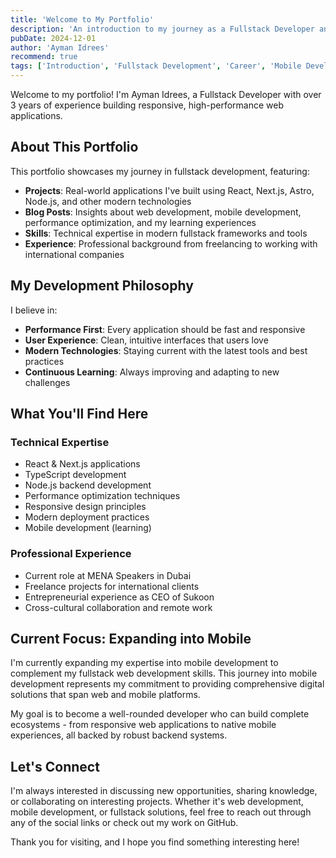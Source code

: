 ```yaml
---
title: 'Welcome to My Portfolio'
description: 'An introduction to my journey as a Fullstack Developer and what you can expect to find here.'
pubDate: 2024-12-01
author: 'Ayman Idrees'
recommend: true
tags: ['Introduction', 'Fullstack Development', 'Career', 'Mobile Development']
---
```


Welcome to my portfolio! I'm Ayman Idrees, a Fullstack Developer with over 3 years of experience building responsive, high-performance web applications.

## About This Portfolio

This portfolio showcases my journey in fullstack development, featuring:

- **Projects**: Real-world applications I've built using React, Next.js, Astro, Node.js, and other modern technologies
- **Blog Posts**: Insights about web development, mobile development, performance optimization, and my learning experiences
- **Skills**: Technical expertise in modern fullstack frameworks and tools
- **Experience**: Professional background from freelancing to working with international companies

## My Development Philosophy

I believe in:

- **Performance First**: Every application should be fast and responsive
- **User Experience**: Clean, intuitive interfaces that users love
- **Modern Technologies**: Staying current with the latest tools and best practices
- **Continuous Learning**: Always improving and adapting to new challenges

## What You'll Find Here

### Technical Expertise

- React & Next.js applications
- TypeScript development
- Node.js backend development
- Performance optimization techniques
- Responsive design principles
- Modern deployment practices
- Mobile development (learning)

### Professional Experience

- Current role at MENA Speakers in Dubai
- Freelance projects for international clients
- Entrepreneurial experience as CEO of Sukoon
- Cross-cultural collaboration and remote work

## Current Focus: Expanding into Mobile

I'm currently expanding my expertise into mobile development to complement my fullstack web development skills. This journey into mobile development represents my commitment to providing comprehensive digital solutions that span web and mobile platforms.

My goal is to become a well-rounded developer who can build complete ecosystems - from responsive web applications to native mobile experiences, all backed by robust backend systems.

## Let's Connect

I'm always interested in discussing new opportunities, sharing knowledge, or collaborating on interesting projects. Whether it's web development, mobile development, or fullstack solutions, feel free to reach out through any of the social links or check out my work on GitHub.

Thank you for visiting, and I hope you find something interesting here!
